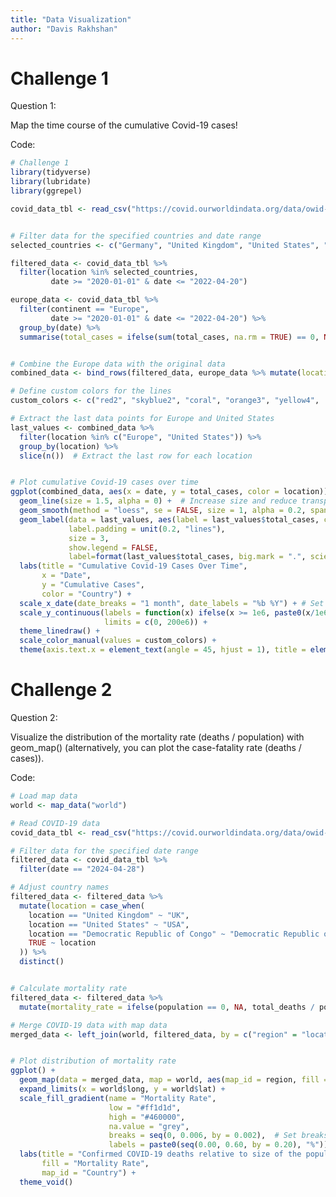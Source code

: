 ```yaml
---
title: "Data Visualization"
author: "Davis Rakhshan"
---
```


# Challenge 1

Question 1:

Map the time course of the cumulative Covid-19 cases!

Code:

```r

# Challenge 1
library(tidyverse)
library(lubridate)
library(ggrepel) 

covid_data_tbl <- read_csv("https://covid.ourworldindata.org/data/owid-covid-data.csv")


# Filter data for the specified countries and date range
selected_countries <- c("Germany", "United Kingdom", "United States", "France", "Spain")

filtered_data <- covid_data_tbl %>%
  filter(location %in% selected_countries,
         date >= "2020-01-01" & date <= "2022-04-20")

europe_data <- covid_data_tbl %>%
  filter(continent == "Europe",
         date >= "2020-01-01" & date <= "2022-04-20") %>%
  group_by(date) %>%
  summarise(total_cases = ifelse(sum(total_cases, na.rm = TRUE) == 0, NA, sum(total_cases, na.rm = TRUE)))


# Combine the Europe data with the original data
combined_data <- bind_rows(filtered_data, europe_data %>% mutate(location = "Europe"))

# Define custom colors for the lines
custom_colors <- c("red2", "skyblue2", "coral", "orange3", "yellow4", 'deeppink4')  # You can add more colors as needed

# Extract the last data points for Europe and United States
last_values <- combined_data %>%
  filter(location %in% c("Europe", "United States")) %>%
  group_by(location) %>%
  slice(n())  # Extract the last row for each location


# Plot cumulative Covid-19 cases over time
ggplot(combined_data, aes(x = date, y = total_cases, color = location)) +
  geom_line(size = 1.5, alpha = 0) +  # Increase size and reduce transparency
  geom_smooth(method = "loess", se = FALSE, size = 1, alpha = 0.2, span = 0.2) +  # Adjust span for reduced smoothing
  geom_label(data = last_values, aes(label = last_values$total_cases, color = location), 
             label.padding = unit(0.2, "lines"), 
             size = 3, 
             show.legend = FALSE,
             label=format(last_values$total_cases, big.mark = ".", scientific = FALSE)) + # Apply formatting to total_cases label
  labs(title = "Cumulative Covid-19 Cases Over Time",
       x = "Date",
       y = "Cumulative Cases",
       color = "Country") +
  scale_x_date(date_breaks = "1 month", date_labels = "%b %Y") + # Set breaks and labels to every month
  scale_y_continuous(labels = function(x) ifelse(x >= 1e6, paste0(x/1e6, "M"), x),
                     limits = c(0, 200e6)) +
  theme_linedraw() +
  scale_color_manual(values = custom_colors) +
  theme(axis.text.x = element_text(angle = 45, hjust = 1), title = element_text(face = "bold", color = "#0b1562")) 
```

# Challenge 2

Question 2:

Visualize the distribution of the mortality rate (deaths / population) with geom_map() (alternatively, you can plot the case-fatality rate (deaths / cases)).

Code:

```r

# Load map data
world <- map_data("world")

# Read COVID-19 data
covid_data_tbl <- read_csv("https://covid.ourworldindata.org/data/owid-covid-data.csv")

# Filter data for the specified date range
filtered_data <- covid_data_tbl %>%
  filter(date == "2024-04-28")

# Adjust country names
filtered_data <- filtered_data %>%
  mutate(location = case_when(
    location == "United Kingdom" ~ "UK",
    location == "United States" ~ "USA",
    location == "Democratic Republic of Congo" ~ "Democratic Republic of the Congo",
    TRUE ~ location
  )) %>%
  distinct()


# Calculate mortality rate
filtered_data <- filtered_data %>%
  mutate(mortality_rate = ifelse(population == 0, NA, total_deaths / population))

# Merge COVID-19 data with map data
merged_data <- left_join(world, filtered_data, by = c("region" = "location"))


# Plot distribution of mortality rate
ggplot() +
  geom_map(data = merged_data, map = world, aes(map_id = region, fill = mortality_rate)) +
  expand_limits(x = world$long, y = world$lat) +
  scale_fill_gradient(name = "Mortality Rate", 
                      low = "#ff1d1d", 
                      high = "#460000", 
                      na.value = "grey", 
                      breaks = seq(0, 0.006, by = 0.002),  # Set breaks from 0 to 0.006 in steps of 0.001
                      labels = paste0(seq(0.00, 0.60, by = 0.20), "%")) +  # Set labels from 0% to 60%
  labs(title = "Confirmed COVID-19 deaths relative to size of the population",
       fill = "Mortality Rate",
       map_id = "Country") +
  theme_void()
```